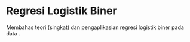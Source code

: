 # Regresi Logistik Biner {#logreg}

Membahas teori (singkat) dan pengaplikasian regresi logistik biner pada data <tbn>.